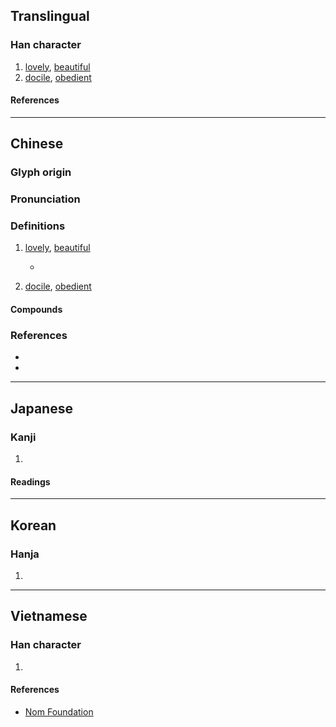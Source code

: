 {{also|娈}}
{{character info}}
==Translingual==

===Han character===
{{Han char|rn=38|rad=女|as=19|sn=22|canj=VFV|four=22401|ids=⿱䜌女}}

# [[lovely]], [[beautiful]]
# [[docile]], [[obedient]]

====References====
{{Han ref|kx=0274.230|dkj=06912|dj=0542.410|hdz=21091.080|uh=5B4C}}

----

==Chinese==
{{zh-forms|s=娈}}

===Glyph origin===
{{Han etym}}

===Pronunciation===
{{zh-pron
|m=孌
|c=lyun5,lyun2
|mc=y
|oc=y
|cat=
}}

===Definitions===
{{zh-hanzi}}

# {{zh-no-solo}} [[lovely]], [[beautiful]]
#* {{zh-x|猗 嗟 孌 兮，清揚 婉 兮。|Alas for him, so '''beautiful'''! His bright eyes and high forehead, how lovely!|ref=Shijing}}
# {{zh-no-solo}} [[docile]], [[obedient]]

====Compounds====
{{zh-der|婉孌|孌童|蕃孌}}

===References===
* {{R:twedu|B00729}}
* {{R:yue:Hanzi}}

----

==Japanese==

===Kanji===
{{ja-kanji|grade=|rs=女19}}

# {{rfdef|ja|sort=女19}}

====Readings====
{{ja-readings
|goon=ばん, まん
|kanon=れん, らん
|kun=したう-, すなお-, みめよ-い
}}

----

==Korean==

===Hanja===
{{ko-hanja|련}}

# {{rfdef|ko|sort=女19}}

----

==Vietnamese==

===Han character===
{{vi-readings|rs=女19|reading=luyến}}

# {{rfdef|vi|sort=女19}}

====References====
* [http://nomfoundation.org/common/nom_details.php?codepoint=5b4c Nom Foundation]